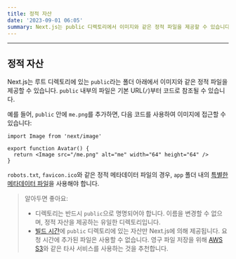 ```yaml
---
title: 정적 자산
date: '2023-09-01 06:05'
summary: Next.js는 public 디렉토리에서 이미지와 같은 정적 파일을 제공할 수 있습니다. 여기서 그 작동 방식을 알 수 있습니다.
---
```


<TOCInline toc={props.toc} asDisclosure />

---

## 정적 자산
Next.js는 루트 디렉토리에 있는 `public`라는 폴더 아래에서 이미지와 같은 정적 파일을 제공할 수 있습니다. `public` 내부의 파일은 기본 URL(`/`)부터 코드로 참조될 수 있습니다.

예를 들어, `public` 안에 `me.png`를 추가하면, 다음 코드를 사용하여 이미지에 접근할 수 있습니다:

```jsx:"Avatar.js"
import Image from 'next/image'

export function Avatar() {
  return <Image src="/me.png" alt="me" width="64" height="64" />
}
```

`robots.txt`, `favicon.ico`와 같은 정적 메타데이터 파일의 경우, `app` 폴더 내의 [특별한 메타데이터 파일](https://nextjs.org/docs/app/api-reference/file-conventions/metadata)을 사용해야 합니다.

> 알아두면 좋아요:
>
> - 디렉토리는 반드시 `public`으로 명명되어야 합니다. 이름을 변경할 수 없으며, 정적 자산을 제공하는 유일한 디렉토리입니다.
> - [빌드 시간](https://nextjs.org/docs/app/api-reference/next-cli#build)에 `public` 디렉토리에 있는 자산만 Next.js에 의해 제공됩니다. 요청 시간에 추가된 파일은 사용할 수 없습니다. 영구 파일 저장을 위해 [AWS S3](https://aws.amazon.com/s3/)와 같은 타사 서비스를 사용하는 것을 추천합니다.


